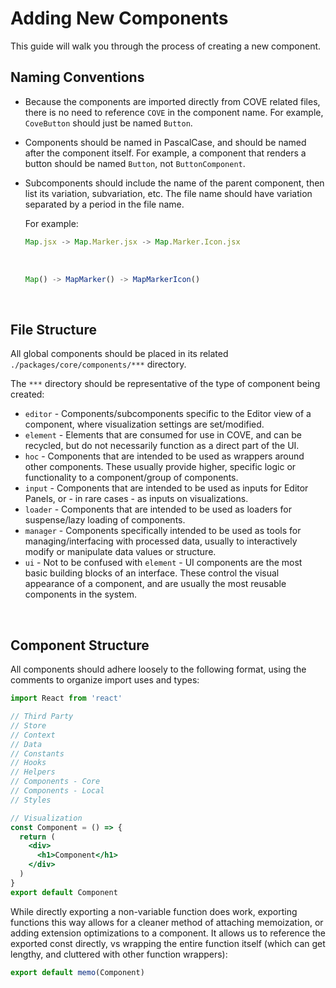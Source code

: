 
<Meta
  title="Guides/New Components"
/>

# Adding New Components

This guide will walk you through the process of creating a new component.
<br/>

## Naming Conventions
- Because the components are imported directly from COVE related files, there is no need to reference `COVE` in the component name. For example, `CoveButton` should just be named `Button`.
- Components should be named in PascalCase, and should be named after the component itself. For example, a component that renders a button should be named `Button`, not `ButtonComponent`.
- Subcomponents should include the name of the parent component, then list its variation, subvariation, etc. The file name should have variation separated by a period in the file name.

  For example:
  ```js
  Map.jsx -> Map.Marker.jsx -> Map.Marker.Icon.jsx
  ```
  &nbsp;
  ```js
  Map() -> MapMarker() -> MapMarkerIcon()
  ```
&nbsp;
## File Structure
All global components should be placed in its related `./packages/core/components/***` directory.

The `***` directory should be representative of the type of component being created:
  - `editor` - Components/subcomponents specific to the Editor view of a component, where visualization settings are set/modified.
  - `element` - Elements that are consumed for use in COVE, and can be recycled, but do not necessarily function as a direct part of the UI.
  - `hoc` - Components that are intended to be used as wrappers around other components. These usually provide higher, specific logic or functionality to a component/group of components.
  - `input` - Components that are intended to be used as inputs for Editor Panels, or - in rare cases - as inputs on visualizations.
  - `loader` - Components that are intended to be used as loaders for suspense/lazy loading of components.
  - `manager` - Components specifically intended to be used as tools for managing/interfacing with processed data, usually to interactively modify or manipulate data values or structure.
  - `ui` - Not to be confused with `element` - UI components are the most basic building blocks of an interface. These control the visual appearance of a component, and are usually the most reusable components in the system.

&nbsp;

## Component Structure
All components should adhere loosely to the following format, using the comments to organize import uses and types:
```jsx
import React from 'react'

// Third Party
// Store
// Context
// Data
// Constants
// Hooks
// Helpers
// Components - Core
// Components - Local
// Styles

// Visualization
const Component = () => {
  return (
    <div>
      <h1>Component</h1>
    </div>
  )
}
export default Component
```

While directly exporting a non-variable function does work, exporting functions this way allows for a cleaner method of attaching memoization, or adding extension optimizations to a component. It allows us to reference the exported const directly, vs wrapping the entire function itself (which can get lengthy, and cluttered with other function wrappers):

```jsx
export default memo(Component)
```
